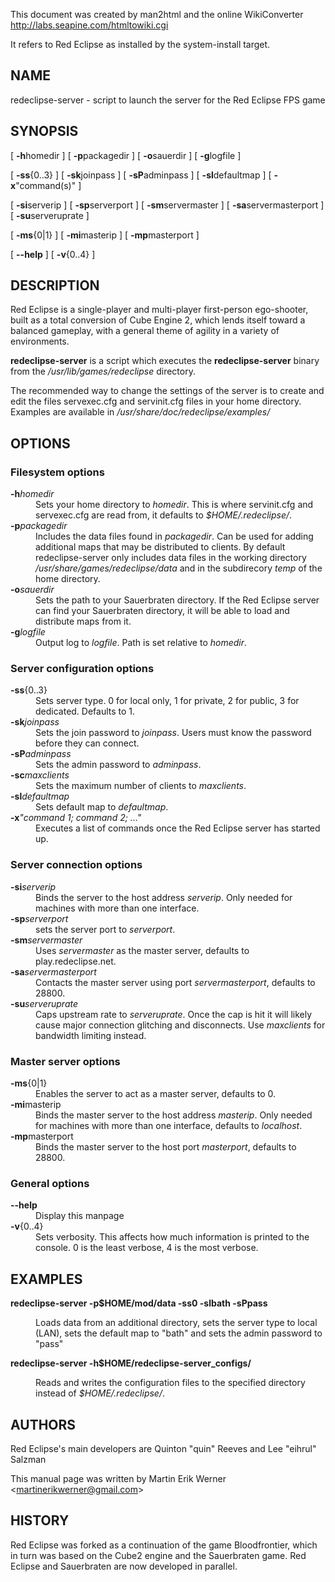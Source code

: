 This document was created by man2html and the online WikiConverter http://labs.seapine.com/htmltowiki.cgi

It refers to Red Eclipse as installed by the system-install target. 

== NAME ==

redeclipse-server - script to launch the server for the Red Eclipse FPS game

== SYNOPSIS ==

[ '''-h'''homedir ] [ '''-p'''packagedir ] [ '''-o'''sauerdir ] [ '''-g'''logfile ]

[ '''-ss'''{0..3} ] [ '''-sk'''joinpass ] [ '''-sP'''adminpass ] [ '''-sl'''defaultmap ] [ '''-x'''"command(s)" ]

[ '''-si'''serverip ] [ '''-sp'''serverport ] [ '''-sm'''servermaster ] [ '''-sa'''servermasterport ] [ '''-su'''serveruprate ]

[ '''-ms'''{0|1} ] [ '''-mi'''masterip ] [ '''-mp'''masterport ]

[ '''--help''' ] [ '''-v'''{0..4} ]

== DESCRIPTION ==

Red Eclipse is a single-player and multi-player first-person ego-shooter, built as a total conversion of Cube Engine 2, which lends itself toward a balanced gameplay, with a general theme of agility in a variety of environments.

'''redeclipse-server''' is a script which executes the '''redeclipse-server''' binary from the ''/usr/lib/games/redeclipse'' directory.

The recommended way to change the settings of the server is to create and edit the files servexec.cfg and servinit.cfg files in your home directory. Examples are available in ''/usr/share/doc/redeclipse/examples/''

== OPTIONS ==

=== Filesystem options ===

; '''-h'''''homedir''
: Sets your home directory to ''homedir''. This is where servinit.cfg and servexec.cfg are read from, it defaults to ''$HOME/.redeclipse/''.
;
:
; '''-p'''''packagedir''
: Includes the data files found in ''packagedir''. Can be used for adding additional maps that may be distributed to clients. By default redeclipse-server only includes data files in the working directory ''/usr/share/games/redeclipse/data'' and in the subdirecory ''temp'' of the home directory.
; '''-o'''''sauerdir''
: Sets the path to your Sauerbraten directory. If the Red Eclipse server can find your Sauerbraten directory, it will be able to load and distribute maps from it.
; '''-g'''''logfile''
: Output log to ''logfile''. Path is set relative to ''homedir''.

=== Server configuration options ===

; '''-ss'''{0..3}
: Sets server type. 0 for local only, 1 for private, 2 for public, 3 for dedicated. Defaults to 1.
; '''-sk'''''joinpass''
: Sets the join password to ''joinpass''. Users must know the password before they can connect.
; '''-sP'''''adminpass''
: Sets the admin password to ''adminpass''.
; '''-sc'''''maxclients''
: Sets the maximum number of clients to ''maxclients''.
; '''-sl'''''defaultmap''
: Sets default map to ''defaultmap''.
; '''-x'''''"command 1; command 2; ..."''
: Executes a list of commands once the Red Eclipse server has started up.

=== Server connection options ===

; '''-si'''''serverip''
: Binds the server to the host address ''serverip''. Only needed for machines with more than one interface.
; '''-sp'''''serverport''
: sets the server port to ''serverport''.
; '''-sm'''''servermaster''
: Uses ''servermaster'' as the master server, defaults to play.redeclipse.net.
; '''-sa'''''servermasterport''
: Contacts the master server using port ''servermasterport'', defaults to 28800.
; '''-su'''''serveruprate''
: Caps upstream rate to ''serveruprate''. Once the cap is hit it will likely cause major connection glitching and disconnects. Use ''maxclients'' for bandwidth limiting instead.

=== Master server options ===

; '''-ms'''{0|1}
: Enables the server to act as a master server, defaults to 0.
; '''-mi'''masterip
: Binds the master server to the host address ''masterip''. Only needed for machines with more than one interface, defaults to ''localhost''.
; '''-mp'''masterport
: Binds the master server to the host port ''masterport'', defaults to 28800.

=== General options ===

; '''--help'''
: Display this manpage
; '''-v'''{0..4}
: Sets verbosity. This affects how much information is printed to the console. 0 is the least verbose, 4 is the most verbose.

== EXAMPLES ==

'''redeclipse-server -p$HOME/mod/data -ss0 -slbath -sPpass'''

;
: Loads data from an additional directory, sets the server type to local (LAN), sets the default map to "bath" and sets the admin password to "pass"

'''redeclipse-server -h$HOME/redeclipse-server_configs/'''

;
: Reads and writes the configuration files to the specified directory instead of ''$HOME/.redeclipse/''.

== AUTHORS ==

Red Eclipse's main developers are Quinton "quin" Reeves and Lee "eihrul" Salzman

This manual page was written by Martin Erik Werner &lt;[mailto:martinerikwerner@gmail.com martinerikwerner@gmail.com]&gt;

== HISTORY ==

Red Eclipse was forked as a continuation of the game Bloodfrontier, which in turn was based on the Cube2 engine and the Sauerbraten game. Red Eclipse and Sauerbraten are now developed in parallel.
